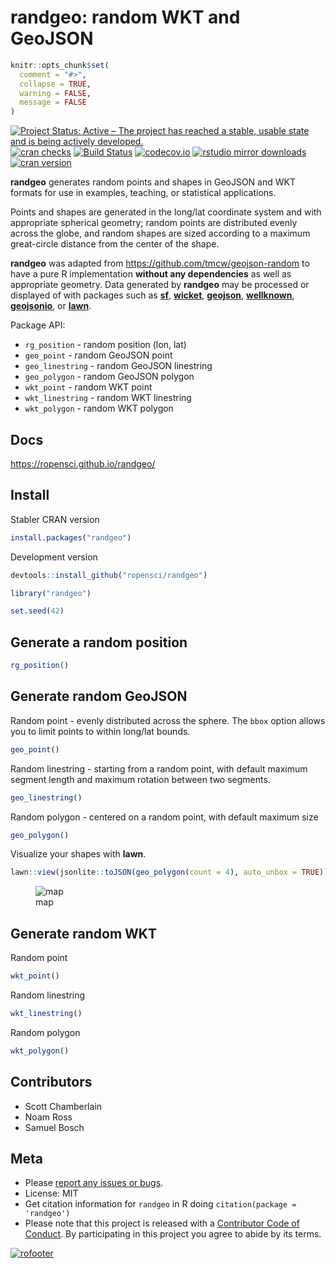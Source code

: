 randgeo: random WKT and GeoJSON
===============================

```r
knitr::opts_chunk$set(
  comment = "#>",
  collapse = TRUE,
  warning = FALSE,
  message = FALSE
)
```

[![Project Status: Active – The project has reached a stable, usable state and is being actively developed.](https://www.repostatus.org/badges/latest/active.svg)](http://www.repostatus.org/#active)
[![cran checks](https://cranchecks.info/badges/worst/randgeo)](https://cranchecks.info/pkgs/randgeo)
[![Build Status](https://travis-ci.org/ropensci/randgeo.svg?branch=master)](https://travis-ci.org/ropensci/randgeo)
[![codecov.io](https://codecov.io/github/ropensci/randgeo/coverage.svg?branch=master)](https://codecov.io/github/ropensci/randgeo?branch=master)
[![rstudio mirror downloads](https://cranlogs.r-pkg.org/badges/randgeo?color=C9A115)](https://github.com/metacran/cranlogs.app)
[![cran version](https://www.r-pkg.org/badges/version/randgeo)](https://cran.r-project.org/package=randgeo)

**randgeo** generates random points and shapes in GeoJSON and WKT formats for use
in examples, teaching, or statistical applications.

Points and shapes are generated in the long/lat coordinate system and with
appropriate spherical geometry; random points are distributed evenly across
the globe, and random shapes are sized according to a maximum great-circle
distance from the center of the shape. 

**randgeo** was adapted from <https://github.com/tmcw/geojson-random> to have a pure R
implementation __without any dependencies__ as well as appropriate geometry. Data generated
by **randgeo** may be processed or displayed of with packages such as
[**sf**](https://cran.r-project.org/package=sf),
[**wicket**](https://cran.r-project.org/package=wicket),
[**geojson**](https://cran.r-project.org/package=geojson),
[**wellknown**](https://cran.r-project.org/package=wellknown),
[**geojsonio**](https://cran.r-project.org/package=geojsonio), or
[**lawn**](https://cran.r-project.org/package=lawn).

Package API:

* `rg_position` - random position (lon, lat)
* `geo_point` - random GeoJSON point
* `geo_linestring` - random GeoJSON linestring
* `geo_polygon` - random GeoJSON polygon
* `wkt_point` - random WKT point
* `wkt_linestring` - random WKT linestring
* `wkt_polygon` - random WKT polygon

## Docs

<https://ropensci.github.io/randgeo/>

## Install

Stabler CRAN version

```r
install.packages("randgeo")
```

Development version

```r
devtools::install_github("ropensci/randgeo")
```

```r
library("randgeo")
```

```r
set.seed(42)
```

## Generate a random position

```r
rg_position()
```

## Generate random GeoJSON

Random point - evenly distributed across the sphere.  The `bbox` option allows
you to limit points to within long/lat bounds.

```r
geo_point()
```

Random linestring - starting from a random point, with default maximum segment
length and maximum rotation between two segments.

```r
geo_linestring()
```

Random polygon - centered on a random point, with default maximum size

```r
geo_polygon()
```

Visualize your shapes with **lawn**.

```r
lawn::view(jsonlite::toJSON(geo_polygon(count = 4), auto_unbox = TRUE))
```

![map](https://github.com/ropensci/randgeo/raw/master/tools/plot.png)


## Generate random WKT

Random point

```r
wkt_point()
```

Random linestring

```r
wkt_linestring()
```

Random polygon

```r
wkt_polygon()
```

## Contributors

* Scott Chamberlain
* Noam Ross
* Samuel Bosch

## Meta

* Please [report any issues or bugs](https://github.com/ropensci/randgeo/issues).
* License: MIT
* Get citation information for `randgeo` in R doing `citation(package = 'randgeo')`
* Please note that this project is released with a [Contributor Code of Conduct](CODE_OF_CONDUCT.md). By participating in this project you agree to abide by its terms.

[![rofooter](https://ropensci.org/public_images/github_footer.png)](https://ropensci.org)
